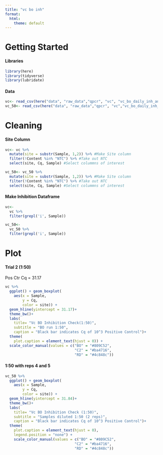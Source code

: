 ```yaml
---
title: "vc bo inh"
format:
  html:
    theme: default
---
```


# Getting Started

#### Libraries

```r
library(here)
library(tidyverse)
library(lubridate)
```

#### Data

```r
vc<- read_csv(here("data", "raw_data","qpcr", "vc", "vc_bo_daily_inh_and_reg_1_50.csv")) #Run 1:50
vc_50<- read_csv(here("data", "raw_data","qpcr", "vc","vc_bo_daily_inh_and_reg_1_50_trial2.csv")) #Run 1:50 with reps 4 and 5
```

# Cleaning

#### Site Column

```r
vc<- vc %>%
  mutate(site = substr(Sample, 1,2)) %>% #Make Site column
  filter(!Content %in% "NTC") %>% #Take out NTC
  select(site, Cq, Sample) #Select colummns of interest

vc_50<- vc_50 %>%
  mutate(site = substr(Sample, 1,2)) %>% #Make Site column
  filter(!Content %in% "NTC") %>% #Take out NTC
  select(site, Cq, Sample) #Select colummns of interest
```

#### Make Inhibition Dataframe

```r
vc<- 
  vc %>%
  filter(grepl('i', Sample))

vc_50<- 
  vc_50 %>%
  filter(grepl('i', Sample))
```

# Plot

#### Trial 2 (1:50)

Pos Ctr Cq = 31.17

```r
vc %>%
  ggplot() + geom_boxplot(
    aes(x = Sample,
        y = Cq,
        color = site)) +
  geom_hline(yintercept = 31.17)+
  theme_bw()+
  labs(
    title= "Vc BO Inhibition Check(1:50)",
    subtitle = "BO run 1:50",
    caption = "Black bar indicates Cq of 10^3 Positive Control")+
  theme(
    plot.caption = element_text(hjust = 0)) +
  scale_color_manual(values = c("BO" = "#809C52",
                                "C2" = "#ba4716",
                                "RD" = "#4c848c"))
```

#### 1:50 with reps 4 and 5

```r
vc_50 %>%
  ggplot() + geom_boxplot(
    aes(x = Sample,
        y = Cq,
        color = site)) +
  geom_hline(yintercept = 31.84)+
  theme_bw()+
  labs(
    title= "Vc BO Inhibition Check (1:50)",
    subtitle = "Samples diluted 1:50 (2 reps)",
    caption = "Black bar indicates Cq of 10^3 Positive Control")+
  theme(
    plot.caption = element_text(hjust = 0),
    legend.position = "none") +
    scale_color_manual(values = c("BO" = "#809C52",
                                "C2" = "#ba4716",
                                "RD" = "#4c848c"))
```

